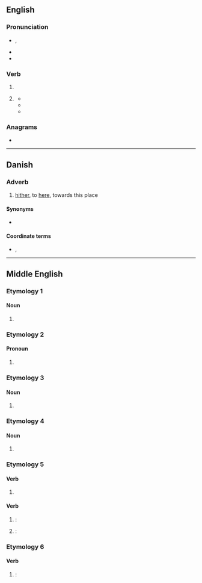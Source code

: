 {{also|HID|híd}}
==English==

===Pronunciation===
* {{enPR|hĭd}}, {{IPA|en|/hɪd/}}
* {{audio|en|en-us-hid.ogg|Audio (US)}}
* {{rhymes|en|ɪd|s=1}}

===Verb===
{{head|en|verb form}}

# {{en-simple past of|hide}}
# {{lb|en|archaic}} {{past participle of|en|hide|nocat=1}}
#* {{RQ:King James Version|Luke|8|17||Foꝛ nothing is ſecret, that ſhall not be made manifeſt: neither any thing '''hid''', that ſhall not be knowen, and come abꝛoad.}}
#* {{RQ:Austen Emma|volume=II|chapter=I|page=6|passage=Oh! here it is. I was sure it could not be far off; but I had put my huswife upon it, you see, without being aware, and so it was quite '''hid''', but I had it in my hand so very lately that I was almost sure it must be on the table.}}
#* {{quote-book|en|year=1873|page=490|chapter=Glossarial Index|title=Specimens of Early English|volume=II: From Robert of Gloucester to Gower, A.D. 1298—A.D. 1393|author={{w|Richard Morris (philologist)|Richard Morris}} |author2={{w|Walter William Skeat}}|publisher={{w|Clarendon Press}}|location={{w|Oxford}}|url=https://www.google.co.nz/books/edition/The_Yorkshire_Archaeological_and_Topogra/9ZdQAQAAIAAJ|passage=To ''dark'' is still used in Swaledale (Yorkshire) in the sense of to lie '''hid''', as, 'Te [[ratton|ratten]]s [rats] mun ha bin darkin whel nu [till now]; we hannot heerd tem tis last fortnith'.}}

===Anagrams===
* {{anagrams|en|a=dhi|HDI}}

----

==Danish==

===Adverb===
{{da-adv}}

# {{lb|da|archaic}} [[hither]], to [[here]], towards this place

====Synonyms====
* {{l|da|hertil}}

====Coordinate terms====
* {{l|da|did}}, {{l|da|der}}

----

==Middle English==

===Etymology 1===

====Noun====
{{head|enm|noun}}

# {{alt form|enm|hide||concealment}}

===Etymology 2===

====Pronoun====
{{head|enm|pronoun}}

# {{alt form|enm|hit||it}}

===Etymology 3===

====Noun====
{{enm-noun|hides|hiden}}

# {{alt form|enm|hyde||skin}}

===Etymology 4===

====Noun====
{{head|enm|noun}}

# {{alt form|enm|hythe||landing place, port}}

===Etymology 5===

====Verb====
{{enm-verb|hideth|hidende|hidde}}

# {{alt form|enm|hiden||to hide}}

====Verb====
{{head|enm|verb form}}

# {{alt form|enm|hideth}}: {{infl of|enm|hiden||3|s|pres}}
# {{alt form|enm|hidde}}: {{infl of|enm|hiden||simple|past//past|part}}

===Etymology 6===

====Verb====
{{head|enm|verb form}}

# {{alt form|enm|hyed}}: {{infl of|enm|hyen||simple|past//past|part}}